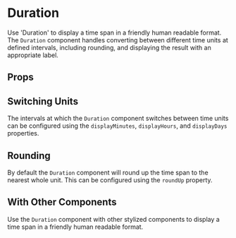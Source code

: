 
# Duration

Use 'Duration' to display a time span in a friendly human readable format. The `Duration` component handles converting 
between different time units at defined intervals, including rounding, and displaying the result with an appropriate label.

<Box gap="xs">
    <Duration milliseconds={1000} />
    <Duration milliseconds={60000} />
    <Duration milliseconds={7200000} />
    <Duration milliseconds={86400000} />
</Box>


## Props


## Switching Units

The intervals at which the `Duration` component switches between time units can be configured using the 
`displayMinutes`, `displayHours`, and `displayDays` properties.

<SwitchingUnits />

## Rounding

By default the `Duration` component will round up the time span to the nearest whole unit. This can be configured using the
`roundUp` property.

<Rounding />


## With Other Components

Use the `Duration` component with other stylized components to display a time span in a friendly human readable format.

<InsideBadge />

<Hover />